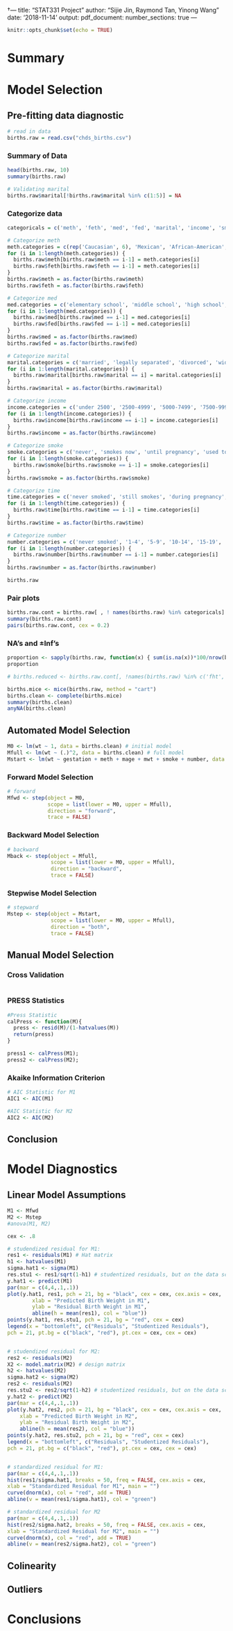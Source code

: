 †---
title: "STAT331 Project"
author: "Sijie Jin, Raymond Tan, Yinong Wang"
date: '2018-11-14'
output: 
  pdf_document:
    number_sections: true
---

```r
knitr::opts_chunk$set(echo = TRUE)
```

# Summary

# Model Selection

## Pre-fitting data diagnostic

```r
# read in data
births.raw = read.csv("chds_births.csv")
```

### Summary of Data

```r
head(births.raw, 10)
summary(births.raw)

# Validating marital
births.raw$marital[!births.raw$marital %in% c(1:5)] = NA
```

### Categorize data

```r
categoricals = c('meth', 'feth', 'med', 'fed', 'marital', 'income', 'smoke', 'time', 'number')#, 'parity', 'mht', 'fht')

# Categorize meth
meth.categories = c(rep('Caucasian', 6), 'Mexican', 'African-American', 'Asian', 'Mixed', 'Other')
for (i in 1:length(meth.categories)) {
  births.raw$meth[births.raw$meth == i-1] = meth.categories[i]
  births.raw$feth[births.raw$feth == i-1] = meth.categories[i]
}
births.raw$meth = as.factor(births.raw$meth)
births.raw$feth = as.factor(births.raw$feth)

# Categorize med
med.categories = c('elementary school', 'middle school', 'high school', 'high school + trade school', 'high school + some college', 'college graduate', 'trade school', 'high school unclear')
for (i in 1:length(med.categories)) {
  births.raw$med[births.raw$med == i-1] = med.categories[i]
  births.raw$fed[births.raw$fed == i-1] = med.categories[i]
}
births.raw$med = as.factor(births.raw$med)
births.raw$fed = as.factor(births.raw$fed)

# Categorize marital
marital.categories = c('married', 'legally separated', 'divorced', 'widowed', 'never married')
for (i in 1:length(marital.categories)) {
  births.raw$marital[births.raw$marital == i] = marital.categories[i]
}
births.raw$marital = as.factor(births.raw$marital)

# Categorize income
income.categories = c('under 2500', '2500-4999', '5000-7499', '7500-9999', '10000-12499', '12500-14999', '15000-17499', '17500-19999', '20000-22499', 'over 22500')
for (i in 1:length(income.categories)) {
  births.raw$income[births.raw$income == i-1] = income.categories[i]
}
births.raw$income = as.factor(births.raw$income)

# Categorize smoke
smoke.categories = c('never', 'smokes now', 'until pregnancy', 'used to, not anymore')
for (i in 1:length(smoke.categories)) {
  births.raw$smoke[births.raw$smoke == i-1] = smoke.categories[i]
}
births.raw$smoke = as.factor(births.raw$smoke)

# Categorize time
time.categories = c('never smoked', 'still smokes', 'during pregnancy', 'less than a year', '1-2 years', '2-3 years', '3-4 years', '5-9 years', 'more than 10 years', 'quit but don’t know when')
for (i in 1:length(time.categories)) {
  births.raw$time[births.raw$time == i-1] = time.categories[i]
}
births.raw$time = as.factor(births.raw$time)

# Categorize number
number.categories = c('never smoked', '1-4', '5-9', '10-14', '15-19', '20-29', '30=39', '40-60', 'more than 60', 'smoked but don’t know how much')
for (i in 1:length(number.categories)) {
  births.raw$number[births.raw$number == i-1] = number.categories[i]
}
births.raw$number = as.factor(births.raw$number)

births.raw
```

### Pair plots

```r
births.raw.cont = births.raw[ , ! names(births.raw) %in% categoricals]
summary(births.raw.cont)
pairs(births.raw.cont, cex = 0.2)
```

### NA's and $\pm$Inf's

```r
proportion <- sapply(births.raw, function(x) { sum(is.na(x))*100/nrow(births.raw) })
proportion

# births.reduced <- births.raw.cont[, !names(births.raw) %in% c('fht', 'fwt')]

births.mice <- mice(births.raw, method = "cart")
births.clean <- complete(births.mice)
summary(births.clean)
anyNA(births.clean)
```

## Automated Model Selection

```r
M0 <- lm(wt ~ 1, data = births.clean) # initial model
Mfull <- lm(wt ~ (.)^2, data = births.clean) # full model
Mstart <- lm(wt ~ gestation + meth + mage + mwt + smoke + number, data = births.clean) # start model
```

### Forward Model Selection

```r
# forward
Mfwd <- step(object = M0,
             scope = list(lower = M0, upper = Mfull),
             direction = "forward",
             trace = FALSE)


```

### Backward Model Selection

```r
# backward
Mback <- step(object = Mfull, 
              scope = list(lower = M0, upper = Mfull),
              direction = "backward", 
              trace = FALSE)
```

### Stepwise Model Selection

```r
# stepward
Mstep <- step(object = Mstart, 
              scope = list(lower = M0, upper = Mfull),
              direction = "both", 
              trace = FALSE)

```

## Manual Model Selection

### Cross Validation

```r

```

### PRESS Statistics

```r
#Press Statistic
calPress <- function(M){
  press <- resid(M)/(1-hatvalues(M))
  return(press)
}

press1 <- calPress(M1);
press2 <- calPress(M2);
```



### Akaike Information Criterion
```r
# AIC Statistic for M1
AIC1 <- AIC(M1)

#AIC Statistic for M2
AIC2 <- AIC(M2)
```



## Conclusion

# Model Diagnostics

## Linear Model Assumptions
```r
M1 <- Mfwd
M2 <- Mstep
#anova(M1, M2)

cex <- .8

# studendized residual for M1:
res1 <- residuals(M1) # Hat matrix
h1 <- hatvalues(M1)
sigma.hat1 <- sigma(M1)
res.stu1 <- res1/sqrt(1-h1) # studentized residuals, but on the data scale
y.hat1 <- predict(M1)
par(mar = c(4,4,.1,.1))
plot(y.hat1, res1, pch = 21, bg = "black", cex = cex, cex.axis = cex,
        xlab = "Predicted Birth Weight in M1",
        ylab = "Residual Birth Weight in M1",
        abline(h = mean(res1), col = "blue"))
points(y.hat1, res.stu1, pch = 21, bg = "red", cex = cex)
legend(x = "bottomleft", c("Residuals", "Studentized Residuals"),
pch = 21, pt.bg = c("black", "red"), pt.cex = cex, cex = cex)


# studendized residual for M2:
res2 <- residuals(M2) 
X2 <- model.matrix(M2) # design matrix
h2 <- hatvalues(M2)
sigma.hat2 <- sigma(M2)
res2 <- residuals(M2)
res.stu2 <- res2/sqrt(1-h2) # studentized residuals, but on the data scale
y.hat2 <- predict(M2)
par(mar = c(4,4,.1,.1))
plot(y.hat2, res2, pch = 21, bg = "black", cex = cex, cex.axis = cex,
    xlab = "Predicted Birth Weight in M2", 
    ylab = "Residual Birth Weight in M2", 
    abline(h = mean(res2), col = "blue"))
points(y.hat2, res.stu2, pch = 21, bg = "red", cex = cex)
legend(x = "bottomleft", c("Residuals", "Studentized Residuals"),
pch = 21, pt.bg = c("black", "red"), pt.cex = cex, cex = cex)


# standardized residual for M1:
par(mar = c(4,4,.1,.1))
hist(res1/sigma.hat1, breaks = 50, freq = FALSE, cex.axis = cex,
xlab = "Standardized Residual for M1", main = "")
curve(dnorm(x), col = "red", add = TRUE)
abline(v = mean(res1/sigma.hat1), col = "green")

# standardized residual for M2
par(mar = c(4,4,.1,.1))
hist(res2/sigma.hat2, breaks = 50, freq = FALSE, cex.axis = cex,
xlab = "Standardized Residual for M2", main = "")
curve(dnorm(x), col = "red", add = TRUE)
abline(v = mean(res2/sigma.hat2), col = "green")
```

## Colinearity

## Outliers

# Conclusions

